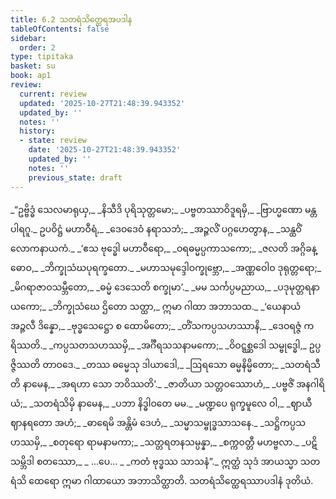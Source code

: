 ```yaml
---
title: 6.2 သတရံသိတ္ထေရအပဒါန
tableOfContents: false
sidebar:
  order: 2
type: tipitaka
basket: su
book: ap1
review:
  current: review
  updated: '2025-10-27T21:48:39.943352'
  updated_by: ''
  notes: ''
  history:
  - state: review
    date: '2025-10-27T21:48:39.943352'
    updated_by: ''
    notes: ''
    previous_state: draft
---
```



<ReviewStatus review={frontmatter.review} showDetails={true} />

<HypothesisAnnotation frontmatter={frontmatter} />

<DynamicBreadcrumb />

<Division number="8" book="ap1" e="ch" v="20" p="115">

<Paragraph number="1385" type="verses" book="ap1">
_“ဥဗ္ဗိဒ္ဓံ သေလမာရုယှ,_  
_နိသီဒိ ပုရိသုတ္တမော;_  
_ပဗ္ဗတဿာဝိဒူရမှိ,_  
_ဗြာဟ္မဏော မန္တပါရဂူ._  

</Paragraph>

</Division>
<Division number="9" book="ap1" e="ch" v="20" p="115">

<Paragraph number="1386" type="verses" book="ap1">
ဥပဝိဋ္ဌံ မဟာဝီရံ,_  
_ဒေဝဒေဝံ နရာသဘံ;_  
_အဉ္ဇလိံ ပဂ္ဂဟေတွာန,_  
_သန္ထဝိံ လောကနာယကံ._  

</Paragraph>

</Division>
<Division number="10" book="ap1" e="ch" v="20" p="116">

<Paragraph number="1387" type="verses" book="ap1">
_‘ဧသ ဗုဒ္ဓေါ မဟာဝီရော,_  
_ဝရဓမ္မပ္ပကာသကော;_  
_ဇလတိ အဂ္ဂိခန္ဓောဝ,_  
_ဘိက္ခုသံဃပုရက္ခတော._  

</Paragraph>

</Division>
<Division number="11" book="ap1" e="ch" v="20" p="116">

<Paragraph number="1388" type="verses" book="ap1">
_မဟာသမုဒ္ဒေါဝက္ခုဗ္ဘော,_  
_အဏ္ဏဝေါဝ ဒုရုတ္တရော;_  
_မိဂရာဇာဝသမ္ဘီတော,_  
_ဓမ္မံ ဒေသေတိ စက္ခုမာ’._  

</Paragraph>

</Division>
<Division number="12" book="ap1" e="ch" v="20" p="116">

<Paragraph number="1389" type="verses" book="ap1">
_မမ သင်္ကပ္ပမညာယ,_  
_ပဒုမုတ္တရနာယကော;_  
_ဘိက္ခုသံဃေ ဌိတော သတ္ထာ,_  
ဣမာ ဂါထာ အဘာသထ._  

</Paragraph>

</Division>
<Division number="13" book="ap1" e="ch" v="20" p="116">

<Paragraph number="1390" type="verses" book="ap1">
_‘ယေနာယံ အဉ္ဇလီ ဒိန္နော,_  
_ဗုဒ္ဓသေဋ္ဌော စ ထောမိတော;_  
_တိံသကပ္ပသဟဿာနိ,_  
_ဒေဝရဇ္ဇံ ကရိဿတိ._  

</Paragraph>

</Division>
<Division number="14" book="ap1" e="ch" v="20" p="116">

<Paragraph number="1391" type="verses" book="ap1">
_ကပ္ပသတသဟဿမှိ,_  
_အင်္ဂီရသသနာမကော;_  
_ဝိဝဋ္ဋစ္ဆဒေါ သမ္ဗုဒ္ဓေါ,_  
ဥပ္ပဇ္ဇိဿတိ တာဝဒေ._  

</Paragraph>

</Division>
<Division number="15" book="ap1" e="ch" v="20" p="116">

<Paragraph number="1392" type="verses" book="ap1">
_တဿ ဓမ္မေသု ဒါယာဒေါ,_  
_ဩရသော ဓမ္မနိမ္မိတော;_  
_သတရံသီတိ နာမေန,_  
_အရဟာ သော ဘဝိဿတိ’._  

</Paragraph>

</Division>
<Division number="16" book="ap1" e="ch" v="20" p="116">

<Paragraph number="1393" type="verses" book="ap1">
_ဇာတိယာ သတ္တဝဿောဟံ,_  
_ပဗ္ဗဇိံ အနဂါရိယံ;_  
_သတရံသိမှိ နာမေန,_  
_ပဘာ နိဒ္ဓါဝတေ မမ._  

</Paragraph>

</Division>
<Division number="17" book="ap1" e="ch" v="20" p="116">

<Paragraph number="1394" type="verses" book="ap1">
_မဏ္ဍပေ ရုက္ခမူလေ ဝါ,_  
_ဈာယီ ဈာနရတော အဟံ;_  
_ဓာရေမိ အန္တိမံ ဒေဟံ,_  
_သမ္မာသမ္ဗုဒ္ဓသာသနေ._  

</Paragraph>

</Division>
<Division number="18" book="ap1" e="ch" v="20" p="116">

<Paragraph number="1395" type="verses" book="ap1">
_သဋ္ဌိကပ္ပသဟဿမှိ,_  
_စတုရော ရာမနာမကာ;_  
_သတ္တရတနသမ္ပန္နာ,_  
_စက္ကဝတ္တီ မဟဗ္ဗလာ._  

</Paragraph>

</Division>
<Division number="19" book="ap1" e="ch" v="20" p="116">

<Paragraph number="1396" type="verses" book="ap1">
_ပဋိသမ္ဘိဒါ စတဿော,_  
_ …ပေ… _  
_ကတံ ဗုဒ္ဓဿ သာသနံ”._  

</Paragraph>

<Paragraph number="1397" book="ap1">
ဣတ္ထံ သုဒံ အာယသ္မာ သတရံသိ ထေရော ဣမာ ဂါထာယော အဘာသိတ္ထာတိ.

</Paragraph>
</Division>

<Paragraph number="1398" type="center" book="ap1">
သတရံသိတ္ထေရဿာပဒါနံ ဒုတိယံ.
</Paragraph>